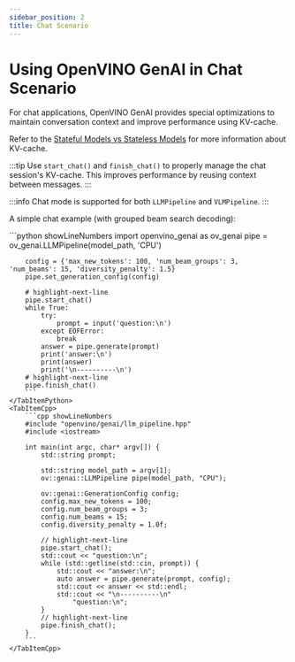 ```yaml
---
sidebar_position: 2
title: Chat Scenario
---
```


# Using OpenVINO GenAI in Chat Scenario

For chat applications, OpenVINO GenAI provides special optimizations to maintain conversation context and improve performance using KV-cache.

Refer to the [Stateful Models vs Stateless Models](/docs/concepts/stateful-vs-stateless-models) for more information about KV-cache.

:::tip
Use `start_chat()` and `finish_chat()` to properly manage the chat session's KV-cache. This improves performance by reusing context between messages.
:::

:::info
Chat mode is supported for both `LLMPipeline` and `VLMPipeline`.
:::

A simple chat example (with grouped beam search decoding):

<LanguageTabs>
    <TabItemPython>
        ```python showLineNumbers
        import openvino_genai as ov_genai
        pipe = ov_genai.LLMPipeline(model_path, 'CPU')

        config = {'max_new_tokens': 100, 'num_beam_groups': 3, 'num_beams': 15, 'diversity_penalty': 1.5}
        pipe.set_generation_config(config)

        # highlight-next-line
        pipe.start_chat()
        while True:
            try:
                prompt = input('question:\n')
            except EOFError:
                break
            answer = pipe.generate(prompt)
            print('answer:\n')
            print(answer)
            print('\n----------\n')
        # highlight-next-line
        pipe.finish_chat()
        ```
    </TabItemPython>
    <TabItemCpp>
        ```cpp showLineNumbers
        #include "openvino/genai/llm_pipeline.hpp"
        #include <iostream>

        int main(int argc, char* argv[]) {
            std::string prompt;

            std::string model_path = argv[1];
            ov::genai::LLMPipeline pipe(model_path, "CPU");

            ov::genai::GenerationConfig config;
            config.max_new_tokens = 100;
            config.num_beam_groups = 3;
            config.num_beams = 15;
            config.diversity_penalty = 1.0f;

            // highlight-next-line
            pipe.start_chat();
            std::cout << "question:\n";
            while (std::getline(std::cin, prompt)) {
                std::cout << "answer:\n";
                auto answer = pipe.generate(prompt, config);
                std::cout << answer << std::endl;
                std::cout << "\n----------\n"
                    "question:\n";
            }
            // highlight-next-line
            pipe.finish_chat();
        }
        ```
    </TabItemCpp>
</LanguageTabs>
